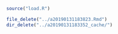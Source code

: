 ```r
source("load.R")
```

```r
file_delete("../a20190131183823.Rmd")
dir_delete("../a20190131183352_cache/")
```

